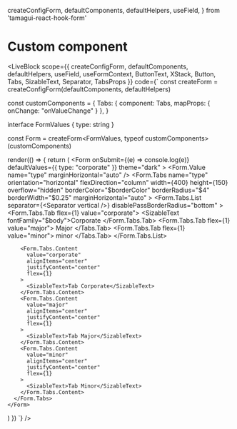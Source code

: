   createConfigForm,
  defaultComponents,
  defaultHelpers,
  useField,
} from 'tamagui-react-hook-form'

# Custom component

<LiveBlock
  scope={{
    createConfigForm,
    defaultComponents,
    defaultHelpers,
    useField,
    useFormContext,
    ButtonText,
    XStack,
    Button,
    Tabs,
    SizableText,
    Separator,
    TabsProps
  }}
  code={`
const createForm = createConfigForm(defaultComponents, defaultHelpers)

const customComponents = {
  Tabs: {
    component: Tabs,
    mapProps: {
      onChange: "onValueChange"
    }
  },
}

interface FormValues {
  type: string
}

const Form = createForm<FormValues, typeof customComponents>(customComponents)

render(() => {
  return (
    <Form
      onSubmit={(e) => console.log(e)}
      defaultValues={{ type: "corporate" }}
      theme="dark"
    >
      <Form.Value name="type" marginHorizontal="auto" />
      <Form.Tabs
        name="type"
        orientation="horizontal"
        flexDirection="column"
        width={400}
        height={150}
        overflow="hidden"
        borderColor="$borderColor"
        borderRadius="$4"
        borderWidth="$0.25"
        marginHorizontal="auto"
      >
        <Form.Tabs.List
          separator={<Separator vertical />}
          disablePassBorderRadius="bottom"
        >
          <Form.Tabs.Tab flex={1} value="corporate">
            <SizableText fontFamily="$body">Corporate</SizableText>
          </Form.Tabs.Tab>
          <Form.Tabs.Tab flex={1} value="major">
            <SizableText fontFamily="$body">Major</SizableText>
          </Tabs.Tab>
          <Form.Tabs.Tab flex={1} value="minor">
            <SizableText fontFamily="$body">minor</SizableText>
          </Tabs.Tab>
        </Form.Tabs.List>

        <Form.Tabs.Content
          value="corporate"
          alignItems="center"
          justifyContent="center"
          flex={1}
        >
          <SizableText>Tab Corporate</SizableText>
        </Form.Tabs.Content>
        <Form.Tabs.Content
          value="major"
          alignItems="center"
          justifyContent="center"
          flex={1}
        >
          <SizableText>Tab Major</SizableText>
        </Form.Tabs.Content>
        <Form.Tabs.Content
          value="minor"
          alignItems="center"
          justifyContent="center"
          flex={1}
        >
          <SizableText>Tab Minor</SizableText>
        </Form.Tabs.Content>
      </Form.Tabs>
    </Form>
  )
}) `} />

